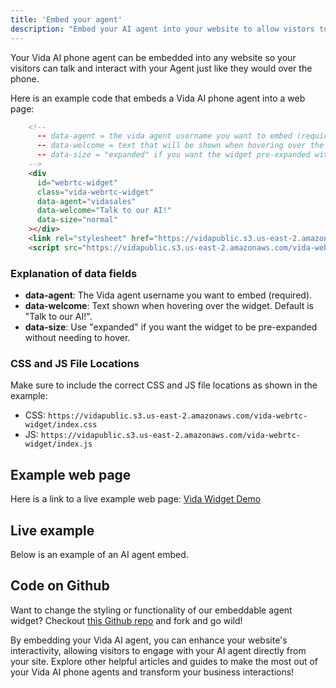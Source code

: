 ```yaml
---
title: 'Embed your agent'
description: "Embed your AI agent into your website to allow vistors to talk to your agent from anywhere."
---
```



Your Vida AI phone agent can be embedded into any website so your visitors can talk and interact with your Agent just like they would over the phone. 

Here is an example code that embeds a Vida AI phone agent into a web page:

```html
	<!-- 
	  -- data-agent = the vida agent username you want to embed (required)
	  -- data-welcome = text that will be shown when hovering over the widget. Default: "Talk to our AI!"
	  -- data-size = "expanded" if you want the widget pre-expanded without needing hover
	-->
	<div 
	  id="webrtc-widget"
	  class="vida-webrtc-widget"
	  data-agent="vidasales"
	  data-welcome="Talk to our AI!"
	  data-size="normal"
	></div>
	<link rel="stylesheet" href="https://vidapublic.s3.us-east-2.amazonaws.com/vida-webrtc-widget/index.css">
	<script src="https://vidapublic.s3.us-east-2.amazonaws.com/vida-webrtc-widget/index.js"></script>
```

### Explanation of data fields

- **data-agent**: The Vida agent username you want to embed (required).
- **data-welcome**: Text shown when hovering over the widget. Default is "Talk to our AI!".
- **data-size**: Use "expanded" if you want the widget to be pre-expanded without needing to hover.

### CSS and JS File Locations

Make sure to include the correct CSS and JS file locations as shown in the example:

- CSS: `https://vidapublic.s3.us-east-2.amazonaws.com/vida-webrtc-widget/index.css`
- JS: `https://vidapublic.s3.us-east-2.amazonaws.com/vida-webrtc-widget/index.js`

## Example web page

Here is a link to a live example web page: [Vida Widget Demo](https://vidapublic.s3.us-east-2.amazonaws.com/vida-webrtc-widget/index.html)

## Live example

Below is an example of an AI agent embed.

<div id="webrtc-widget" class="vida-webrtc-widget" data-agent="ginkosushidemo" data-welcome="Try this agent!" data-size="normal"></div>

## Code on Github

Want to change the styling or functionality of our embeddable agent widget? Checkout [this Github repo](https://github.com/VIDA-Global/vida-webrtc-widget) and fork and go wild!


By embedding your Vida AI agent, you can enhance your website's interactivity, allowing visitors to engage with your AI agent directly from your site. Explore other helpful articles and guides to make the most out of your Vida AI phone agents and transform your business interactions!